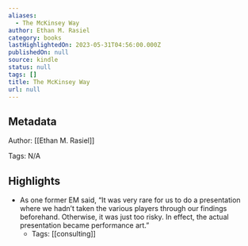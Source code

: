 ```yaml
---
aliases:
  - The McKinsey Way
author: Ethan M. Rasiel
category: books
lastHighlightedOn: 2023-05-31T04:56:00.000Z
publishedOn: null
source: kindle
status: null
tags: []
title: The McKinsey Way
url: null
---
```

## Metadata

Author: [[Ethan M. Rasiel]]

Tags: N/A

## Highlights

- As one former EM said, “It was very rare for us to do a presentation where we hadn’t taken the various players through our findings beforehand. Otherwise, it was just too risky. In effect, the actual presentation became performance art.”
    - Tags: [[consulting]]
